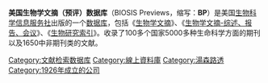 '''美国生物学文摘（预评）数据库'''（BIOSIS Previews，缩写：'''BP'''）是美国[[生物科学信息服务社|生物科学信息服务社]]出版的一个[[数据库|数据库]]，包括《[[生物学文摘|生物学文摘]]》、《[[生物学文摘-综述、报告、会议|生物学文摘-综述、报告、会议]]》、《[[生物研究索引|生物研究索引]]》。收录了100多个国家5000多种生命科学方面的期刊以及1650中非期刊类的文献。

{{Thomson Reuters}}
{{stub}}

[[Category:文献检索数据库|Category:文献检索数据库]]
[[Category:線上資料庫|Category:線上資料庫]]
[[Category:湯森路透|Category:湯森路透]]
[[Category:1926年成立的公司|Category:1926年成立的公司]]